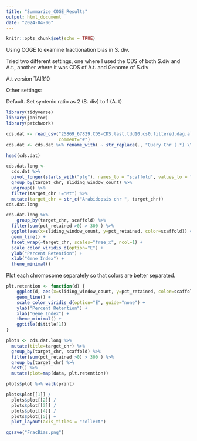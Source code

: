 ```yaml
---
title: "Summarize_COGE_Results"
output: html_document
date: "2024-04-06"
---
```


```r
knitr::opts_chunk$set(echo = TRUE)
```


Using COGE to examine fractionation bias in S. div.

Tried two different settings, one where I used the CDS of both S.div and A.t., another where it was CDS of A.t. and Genome of S.div

A.t version TAIR10

Other settings:

Default. Set syntenic ratio as 2 (S. div) to 1 (A. t)

```r
library(tidyverse)
library(janitor)
library(patchwork)
```

```r
cds.dat <- read_csv("25869_67829.CDS-CDS.last.tdd10.cs0.filtered.dag.all.go_D20_g10_A5.aligncoords.Dm0.ma1.qac1.2.40.gcoords_tc25_qc25_sd1to2_agTrue_rrTrue_ws100.fractbias-results.csv", 
                    comment="#")
cds.dat <- cds.dat %>% rename_with( ~ str_replace(., "Query Chr (.*) \\(%\\)", "\\1")) %>% clean_names()
``` 

```r
head(cds.dat)
```
```r
cds.dat.long <- 
  cds.dat %>%
  pivot_longer(starts_with("ptg"), names_to = "scaffold", values_to = "pct_retained") %>%
  group_by(target_chr, sliding_window_count) %>%
  ungroup() %>%
  filter(target_chr !="Mt") %>%
  mutate(target_chr = str_c("Arabidopsis chr ", target_chr))
cds.dat.long
```


```r
cds.dat.long %>%
    group_by(target_chr, scaffold) %>%
  filter(sum(pct_retained >0) > 300 ) %>%
  ggplot(aes(x=sliding_window_count, y=pct_retained, color=scaffold)) +
  geom_line() +
  facet_wrap(~target_chr, scales="free_x", ncol=1) +
  scale_color_viridis_d(option="E") +
  ylab("Percent Retention") +
  xlab("Gene Index") +
  theme_minimal()
```

Plot each chromosome separately so that colors are better separated.

```r

plt.retention <- function(d) { 
    ggplot(d, aes(x=sliding_window_count, y=pct_retained, color=scaffold)) +
    geom_line() +
    scale_color_viridis_d(option="E", guide="none") +
    ylab("Percent Retention") +
    xlab("Gene Index") +
    theme_minimal() +
    ggtitle(d$title[1])
}

plots <- cds.dat.long %>%
  mutate(title=target_chr) %>%
  group_by(target_chr, scaffold) %>%
  filter(sum(pct_retained >0) > 300 ) %>%
  group_by(target_chr) %>%
  nest() %>%
  mutate(plot=map(data, plt.retention))

plots$plot %>% walk(print)
```


```r
plots$plot[[1]] / 
  plots$plot[[2]] /
  plots$plot[[3]] /
  plots$plot[[4]] /
  plots$plot[[5]] +
  plot_layout(axis_titles = "collect") 

ggsave("FracBias.png")
```

